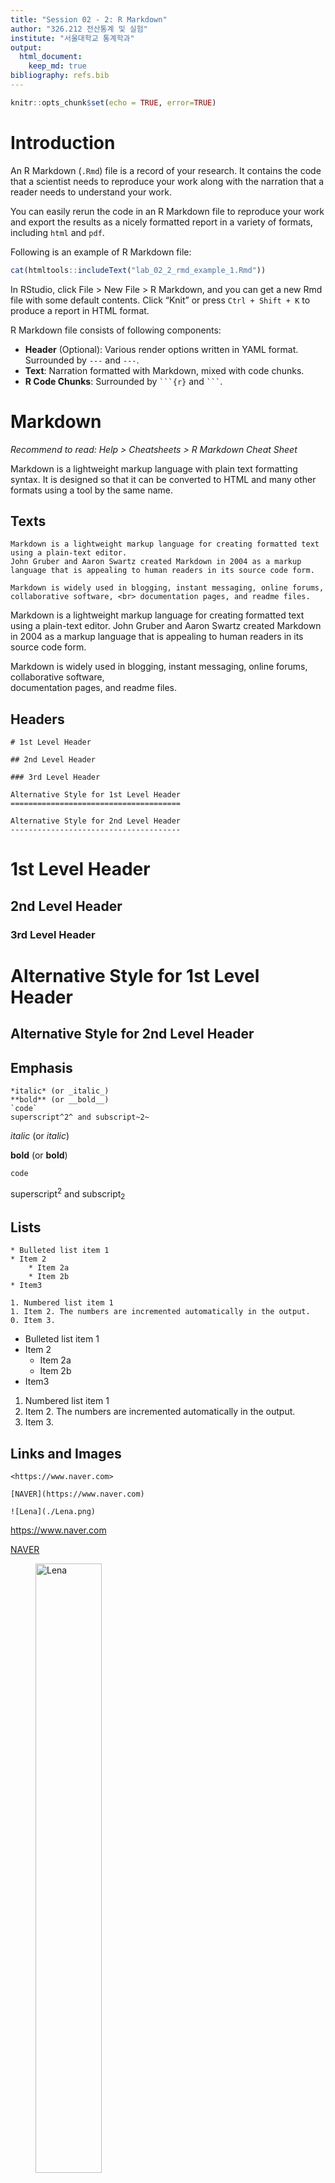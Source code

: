 ```yaml
---
title: "Session 02 - 2: R Markdown"
author: "326.212 전산통계 및 실험"
institute: "서울대학교 통계학과"
output: 
  html_document:
    keep_md: true
bibliography: refs.bib
---
```


```r
knitr::opts_chunk$set(echo = TRUE, error=TRUE)
```


# Introduction

An R Markdown (`.Rmd`) file is a record of your research. It contains the code that a scientist needs to reproduce your work along with the narration that a reader needs to understand your work.

You can easily rerun the code in an R Markdown file to reproduce your work and export the results as a nicely formatted report in a variety of formats, including `html` and `pdf`.

Following is an example of R Markdown file:
```r
cat(htmltools::includeText("lab_02_2_rmd_example_1.Rmd"))
```

In RStudio, click File > New File > R Markdown, and you can get a new Rmd file with some default contents. Click “Knit” or press `Ctrl + Shift + K` to produce a report in HTML format.

R Markdown file consists of following components:

* __Header__ (Optional): Various render options written in YAML format. Surrounded by `---` and `---`.
* __Text__: Narration formatted with Markdown, mixed with code chunks.
* __R Code Chunks__: Surrounded by ```` ```{r} ```` and ```` ``` ````.

# Markdown

_Recommend to read: Help > Cheatsheets > R Markdown Cheat Sheet_

Markdown is a lightweight markup language with plain text formatting syntax. It is designed so that it can be converted to HTML and many other formats using a tool by the same name.

## Texts
```
Markdown is a lightweight markup language for creating formatted text using a plain-text editor. 
John Gruber and Aaron Swartz created Markdown in 2004 as a markup language that is appealing to human readers in its source code form.

Markdown is widely used in blogging, instant messaging, online forums, collaborative software, <br> documentation pages, and readme files.
```

Markdown is a lightweight markup language for creating formatted text using a plain-text editor. 
John Gruber and Aaron Swartz created Markdown in 2004 as a markup language that is appealing to human readers in its source code form.

Markdown is widely used in blogging, instant messaging, online forums, collaborative software, <br> documentation pages, and readme files.

## Headers

```
# 1st Level Header

## 2nd Level Header

### 3rd Level Header

Alternative Style for 1st Level Header
======================================

Alternative Style for 2nd Level Header
--------------------------------------
```

# 1st Level Header

## 2nd Level Header

### 3rd Level Header

Alternative Style for 1st Level Header
======================================

Alternative Style for 2nd Level Header
--------------------------------------

## Emphasis

```
*italic* (or _italic_)
**bold** (or __bold__)
`code`
superscript^2^ and subscript~2~
```

*italic* (or _italic_)

**bold** (or __bold__)

`code`

superscript^2^ and subscript~2~

## Lists

```
* Bulleted list item 1
* Item 2
    * Item 2a
    * Item 2b
* Item3

1. Numbered list item 1
1. Item 2. The numbers are incremented automatically in the output.
0. Item 3.
```

* Bulleted list item 1
* Item 2
    * Item 2a
    * Item 2b
* Item3

1. Numbered list item 1
1. Item 2. The numbers are incremented automatically in the output.
0. Item 3.

## Links and Images

```
<https://www.naver.com>

[NAVER](https://www.naver.com)

![Lena](./Lena.png)
```

<https://www.naver.com>

[NAVER](https://www.naver.com)

![Lena](./Lena.png){width=50%}

## Tables

```
First Header  | Second Header | Third Header | Fourth Header
:------------ | ------------- | -----------: | :----------: 
Content Cell  | Content Cell  | Content Cell | Content Cell
Content Cell  | Content Cell  | Content Cell | Content Cell
```

First Header  | Second Header | Third Header | Fourth Header
:------------ | ------------- | -----------: | :----------: 
Content Cell  | Content Cell  | Content Cell | Content Cell
Content Cell  | Content Cell  | Content Cell | Content Cell

# R Code Chunks

## RStudio shortcuts

In RStudio, `Ctrl + Alt + I` inserts a new code chunk and `Ctrl + Shift + Enter` runs all code in the chunk.

You can quickly insert chunks like these into your file with the keyboard shortcut `Ctrl + Alt + I`.

## Chunk names
Chunks can be given an optional name: ```` ```{r by-name}````.

## Chunk options
You can pass options to chunk as follows: ```` ```{r, key1=value1, key2=value2}````.

List of some chunk options:

* `eval = FALSE` prevents code from being evaluated.
* `include = FALSE` runs the code, but doesn’t show the code or results in the final document.
* `echo = FALSE` prevents code, but not the results from appearing in the finished file.
* `message = FALSE` or `warning = FALSE` prevents messages or warnings from appearing in the finished file.
* `results = 'hide'` hides printed output; `fig.show = 'hide'` hides plots.
* `error = TRUE` causes the render to continue even if code returns an error.
* `cache = TRUE` will save the output of the chunk on disk. On subsequent runs, knitr will check to see if the code has changed, and if it hasn’t, it will reuse the cached results.


Option	       | Run code |	Show code |	Output	| Plots |	Messages	| Warnings 
---------------|----------|-----------|---------|-------|---------------|----------
`eval = FALSE` |	x     |	          |	x	    | x     |	x	        |x
`include = FALSE`|	      |	x	|  x	|x|	x|	x
`echo = FALSE` | |		x				| | | |
`results = "hide"` |  |  |			x			| | |
`fig.show = "hide"`	|   |    |    | 	x		|  |
`message = FALSE`	|   |   |    |   |	x	|
`warning = FALSE`	|    |  |  |  |  |					x

### Global options

You can change the default chunk options via `knitr::opts_chunk$set()`:

```r
knitr::opts_chunk$set(echo = FALSE)
```

## Formatting table

```r
mtcars[1:5, ]
```

```r
knitr::kable(mtcars[1:5, ], caption = "Formatting table via knitr::kable")
```

## Inline code chunks

```` `r ` ```` will embed the result of R code directly into the text. For instance,

````markdown
# > We have data about `r nrow(cars)` cars.
````

will render to:

> We have data about `r nrow(cars)` cars.

# YAML header

R Markdown uses YAML header to control many details of the output.


## Bibliographies and citations

First, you need to specify a bibliography file using the bibliography field in your file’s header. The field should contain a path from the directory that contains your R Markdown file to the file that contains the bibliography file. Common bibliography formats including BibTeX is supported.


```
---
bibliography: refs.bib
---
Separate multiple citations with a `;`:
Blah blah [@Ghosh2003a; @Ghosal2000a].

You can add arbitrary comments inside the square brackets:
Blah blah [see @Ghosal2000a, pp. 33-35; also @Ghosh2003a, ch. 1].

Remove the square brackets to create an in-text citation:
@Ghosh2003a says blah, or @Ghosal2000a [p. 33] says blah.

Add a `-` before the citation to suppress the author's name:
Ghosal et al. says blah [-@Ghosh2003a].

### References
```

To customize the citation and bibliography style, you can specify [CSL](https://citationstyles.org/) file in the `csl` field.

Blah blah [@Ghosh2003a; @Ghosal2000a]

Blah blah [see @Ghosal2000a, pp. 33-35; also @Ghosh2003a, ch. 1]

@Ghosh2003a says blah, or @Ghosal2000a [p. 33] says blah.

Ghosal et al. says blah [-@Ghosh2003a].


# Exercise

**Write an R markdown file showing the output below.**

## Data Visualization

### Tidyverse and ggplot2

* In this chapter we will learn how to visualize data using ggplot2, a part of the tidyverse.

* install `tidyverse`, if you have not:

    ```r
    install.packages("tidyverse")
    ```

* After installation, load `tidyverse` by

    ```r
    library(tidyverse)
    ```

#### The `mpg` data frame

1. Do cars with big engines use more fuel than cars with small engines?
1. What does the relationship between engine size and fuel efficiency look like?
1. Is it positive? Negative? Linear? Nonlinear?

* `mpg` data frame can be found in the `ggplot2` package (aka `ggplot2::mpg`):

```r
knitr::kable(mpg[1:5, ], caption="mpg data frame")
```

* `displ`: engine size, in litres. <br> `hwy`: highway fuel efficiency, in mile per gallen (mpg).

### Creating a ggplot

* Scatterplot of `hwy` vs `displ`:

```r
ggplot(data = mpg) +
  geom_point(mapping = aes(x = displ, y = hwy))
```

-----

**Acknowledgment** All contents in this note is based on the book “R for Data Science”, written by Grolemund & Wickham.